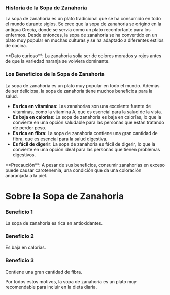 
### Historia de la Sopa de Zanahoria

La sopa de zanahoria es un plato tradicional que se ha consumido en todo el mundo durante siglos.
 Se cree que la sopa de zanahoria se originó en la antigua Grecia, donde se servía como un plato reconfortante para los enfermos. 
 Desde entonces, la sopa de zanahoria se ha convertido en un plato muy popular en muchas culturas y se ha adaptado a diferentes 
 estilos de cocina.

<Callout type="info" emoji="ℹ️">
  **Dato curioso**: La zanahoria solía ser de colores morados y rojos antes de que la variedad naranja se volviera dominante.
</Callout>

### Los Beneficios de la Sopa de Zanahoria

La sopa de zanahoria es un plato muy popular en todo el mundo. Además de ser deliciosa, la sopa de zanahoria tiene muchos beneficios para la salud.

- **Es rica en vitaminas**: Las zanahorias son una excelente fuente de vitaminas, como la vitamina A, que es esencial para la salud de la vista.
- **Es baja en calorías**: La sopa de zanahoria es baja en calorías, lo que la convierte en una opción saludable para las personas que están tratando de perder peso.
- **Es rica en fibra**: La sopa de zanahoria contiene una gran cantidad de fibra, que es esencial para la salud digestiva.
- **Es fácil de digerir**: La sopa de zanahoria es fácil de digerir, lo que la convierte en una opción ideal para las personas que tienen problemas digestivos.

<Callout type="warning" emoji="⚠️">
  **Precaución**: A pesar de sus beneficios, consumir zanahorias en exceso puede causar carotenemia, una condición que da una coloración anaranjada a la piel.
</Callout>

# Sobre la Sopa de Zanahoria

<Cards>
  <div className="card">
    <h3>Beneficio 1</h3>
    <p>La sopa de zanahoria es rica en antioxidantes.</p>
  </div>
  <div className="card">
    <h3>Beneficio 2</h3>
    <p>Es baja en calorías.</p>
  </div>
  <div className="card">
    <h3>Beneficio 3</h3>
    <p>Contiene una gran cantidad de fibra.</p>
  </div>
</Cards>

Por todos estos motivos, la sopa de zanahoria es un plato muy recomendable para incluir en la dieta diaria.




